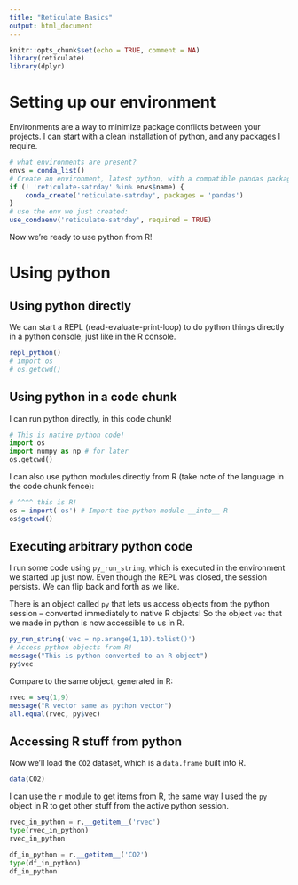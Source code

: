 ```yaml
---
title: "Reticulate Basics"
output: html_document
---
```


```r
knitr::opts_chunk$set(echo = TRUE, comment = NA)
library(reticulate)
library(dplyr)
```

# Setting up our environment

Environments are a way to minimize package conflicts between your projects. I can start with a clean installation of python, and any packages I require. 

```r
# what environments are present?
envs = conda_list()
# Create an environment, latest python, with a compatible pandas package.
if (! 'reticulate-satrday' %in% envs$name) {
    conda_create('reticulate-satrday', packages = 'pandas')
}
# use the env we just created:
use_condaenv('reticulate-satrday', required = TRUE)
```

Now we're ready to use python from R!

# Using python

## Using python directly

We can start a REPL (read-evaluate-print-loop) to do python things directly in a 
python console, just like in the R console.

```r
repl_python()
# import os
# os.getcwd()
```

## Using python in a code chunk

I can run python directly, in this code chunk!

```python
# This is native python code!
import os
import numpy as np # for later
os.getcwd()
```

I can also use python modules directly from R (take note of the language in the code chunk fence):

```r
# ^^^^ this is R!
os = import('os') # Import the python module __into__ R 
os$getcwd()
```

## Executing arbitrary python code

I run some code using `py_run_string`, which is executed in the environment we
started up just now. Even though the REPL was closed, the session persists. We
can flip back and forth as we like.

There is an object called `py` that lets us access objects from the python
session -- converted immediately to native R objects! So the object `vec` that 
we made in python is now accessible to us in R.

```r
py_run_string('vec = np.arange(1,10).tolist()')
# Access python objects from R!
message("This is python converted to an R object")
py$vec
```

Compare to the same object, generated in R:

```r
rvec = seq(1,9)
message("R vector same as python vector")
all.equal(rvec, py$vec)
```

## Accessing R stuff from python

Now we'll load the `CO2` dataset, which is a `data.frame` built into R.

```r
data(CO2)
```

I can use the `r` module to get items from R, the same way I used the `py` object in R to get other stuff from the active python session.

```python
rvec_in_python = r.__getitem__('rvec')
type(rvec_in_python)
rvec_in_python
```

```python
df_in_python = r.__getitem__('CO2')
type(df_in_python)
df_in_python
```

